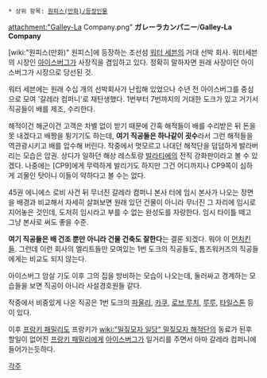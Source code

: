  * 상위 항목: [[원피스(만화)/등장인물]]

attachment:"Galley-La Company.png"
'''ガレーラカンパニー'''/'''Galley-La Company'''

[wiki:"원피스(만화)" 원피스]에 등장하는 조선섬 [[워터 세븐]]의 거대 선박 회사. 워터세븐의 시장인 [[아이스버그]]가 사장직을 겸임하고 있다. 정확히 말하자면 원래 사장이던 아이스버그가 시장으로 당선된 것.

워터 세븐에는 원래 수십 개의 선박회사가 난립해 있었으나 수년 전 아이스버그를 중심으로 모여 '갈레라 컴퍼니'로 재탄생했다. 1번부터 7번까지의 거대한 도크가 있고 거기서 직공들이 배를 제조, 수리한다.

해적이건 해군이건 고객은 차별 없이 받기 때문에 간혹 해적들이 배를 수리받은 뒤 돈을 못 내겠다고 배짱을 튕기기도 하는데, '''여기 직공들은 하나같이 굇수'''라서 그런 해적들을 역관광시키고 배를 압수해 버린다. 작중에서 멋모르고 나대던 해적단을 덤덤하게 발라버리는 모습은 압권. 상디가 일하던 해상 레스토랑 [[발라티에]]의 전직 강화판이라고 볼 수 있겠다. 나중에는 [CP9]에게 무력하게 발리기도 하지만 그건 어디까지나 CP9쪽이 심하게 괴물인 탓이니 이들이 약하다고 볼 수는 없다.

45권 에니에스 로비 사건 뒤 무너진 갈레라 컴퍼니 본사 터에 임시 본사가 나오는 장면을 배경과 비교해서 자세히 살펴보면 원래 있던 건물이 아니라 무너진 그 자리에 임시로 지어놓은 것인데, 도저히 임시라고 부를 수 없는 완성도를 자랑한다. 임시 타이틀 떼고 그냥 본사로 써도 좋을 수준.

'''여기 직공들은 배 건조 뿐만 아니라 건물 건축도 잘한다'''는 결론 되겠다. 뭐야 이 [[먼치킨]]들. 그런데 이런 회사의 엘리트들만 모여있는 1번 도크의 직공들도, 톰즈워커즈의 직공들에게는 비교도 되지 않는다.

아이스버그 암살 기도 이후 그의 집을 방비하는 모습이 나오는데, 둘러싸고 경계하는 모습들을 보면 직공이 아니라 사설경호원들 같다.

작중에서 비중있게 나온 직공은 1번 도크의 [[파울리]], [[카쿠]], [[로브 루치]], [[루루]], [[타일스톤]] 등이 있다.

이후 [[프랑키 패밀리]]도 프랑키가 [[wiki:"밀짚모자 일당" 밀짚모자 해적단]]의 동료가 된후 할일이 없어진 [[프랑키 패밀리]]에게 [[아이스버그]]가 일거리를 주면서 아마 갈레라 컴퍼니에 들어가는듯하다.

[[각주]]
